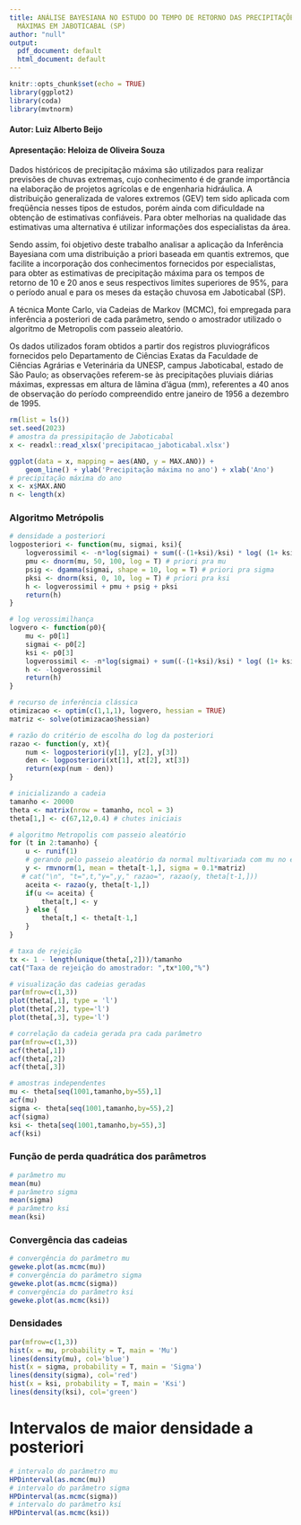 ```yaml
---
title: ANÁLISE BAYESIANA NO ESTUDO DO TEMPO DE RETORNO DAS PRECIPITAÇÕES PLUVIAIS
  MÁXIMAS EM JABOTICABAL (SP)
author: "null"
output:
  pdf_document: default
  html_document: default
---
```


```r
knitr::opts_chunk$set(echo = TRUE)
library(ggplot2)
library(coda)
library(mvtnorm)
```

#### Autor: Luiz Alberto Beijo
#### Apresentação: Heloiza de Oliveira Souza


Dados históricos de precipitação máxima são utilizados para realizar previsões de chuvas extremas, cujo conhecimento é de grande importância na elaboração de projetos agrícolas e de engenharia hidráulica. A distribuição generalizada de valores extremos (GEV) tem sido aplicada com freqüência nesses tipos de estudos, porém ainda com dificuldade na obtenção de estimativas confiáveis. Para obter melhorias na qualidade das estimativas uma alternativa é utilizar informações dos especialistas da área.

Sendo assim, foi objetivo deste trabalho analisar a aplicação da Inferência Bayesiana com uma distribuição a priori baseada em quantis extremos, que facilite a incorporação dos conhecimentos fornecidos por especialistas, para obter as estimativas de precipitação máxima para os tempos de retorno de 10 e 20 anos e seus respectivos limites superiores de 95%, para o período anual e para os meses da estação chuvosa em Jaboticabal (SP). 

A técnica Monte Carlo, via Cadeias de Markov (MCMC), foi empregada para inferência a posteriori de cada parâmetro, sendo o amostrador utilizado o algoritmo de Metropolis com passeio aleatório.

Os dados utilizados foram obtidos a partir dos registros pluviográficos fornecidos pelo Departamento de Ciências Exatas da Faculdade de Ciências Agrárias e Veterinária da UNESP, campus Jaboticabal, estado de São Paulo; as observações referem-se às precipitações pluviais diárias máximas, expressas em altura de lâmina d’água (mm), referentes a 40 anos de observação do período compreendido entre janeiro de 1956 a dezembro de 1995.


```r
rm(list = ls())
set.seed(2023)
# amostra da pressipitação de Jaboticabal
x <- readxl::read_xlsx('precipitacao_jaboticabal.xlsx')

ggplot(data = x, mapping = aes(ANO, y = MAX.ANO)) + 
    geom_line() + ylab('Precipitação máxima no ano') + xlab('Ano')
# precipitação máxima do ano
x <- x$MAX.ANO
n <- length(x)

```

### Algoritmo Metrópolis

```r

# densidade a posteriori
logposteriori <- function(mu, sigmai, ksi){
    logverossimil <- -n*log(sigmai) + sum((-(1+ksi)/ksi) * log( (1+ ksi*((x-mu)/sigmai)) )) +  sum(- (1+ ksi* ((x-mu)/sigmai))^(-1/ksi) )
    pmu <- dnorm(mu, 50, 100, log = T) # priori pra mu
    psig <- dgamma(sigmai, shape = 10, log = T) # priori pra sigma
    pksi <- dnorm(ksi, 0, 10, log = T) # priori pra ksi
    h <- logverossimil + pmu + psig + pksi
    return(h)
}

# log verossimilhança
logvero <- function(p0){
    mu <- p0[1]
    sigmai <- p0[2]
    ksi <- p0[3]
    logverossimil <- -n*log(sigmai) + sum((-(1+ksi)/ksi) * log( (1+ ksi*((x-mu)/sigmai)) )) +  sum(- (1+ ksi* ((x-mu)/sigmai))^(-1/ksi) )
    h <- -logverossimil
    return(h)
}

# recurso de inferência clássica
otimizacao <- optim(c(1,1,1), logvero, hessian = TRUE)
matriz <- solve(otimizacao$hessian)

# razão do critério de escolha do log da posteriori
razao <- function(y, xt){
    num <- logposteriori(y[1], y[2], y[3])
    den <- logposteriori(xt[1], xt[2], xt[3])
    return(exp(num - den))
}

# inicializando a cadeia
tamanho <- 20000
theta <- matrix(nrow = tamanho, ncol = 3)
theta[1,] <- c(67,12,0.4) # chutes iniciais

# algoritmo Metropolis com passeio aleatório
for (t in 2:tamanho) {
    u <- runif(1)
    # gerando pelo passeio aleatório da normal multivariada com mu no estado atual e sigma de 10% matriz de covariância
    y <- rmvnorm(1, mean = theta[t-1,], sigma = 0.1*matriz)
   # cat("\n", "t=",t,"y=",y," razao=", razao(y, theta[t-1,]))
    aceita <- razao(y, theta[t-1,])
    if(u <= aceita) {
        theta[t,] <- y
    } else {
        theta[t,] <- theta[t-1,]
    }
}

# taxa de rejeição
tx <- 1 - length(unique(theta[,2]))/tamanho
cat("Taxa de rejeição do amostrador: ",tx*100,"%")

# visualização das cadeias geradas
par(mfrow=c(1,3))
plot(theta[,1], type = 'l')
plot(theta[,2], type='l')
plot(theta[,3], type='l')

# correlação da cadeia gerada pra cada parâmetro
par(mfrow=c(1,3))
acf(theta[,1])
acf(theta[,2])
acf(theta[,3])

# amostras independentes
mu <- theta[seq(1001,tamanho,by=55),1]
acf(mu)
sigma <- theta[seq(1001,tamanho,by=55),2]
acf(sigma)
ksi <- theta[seq(1001,tamanho,by=55),3]
acf(ksi)

```

### Função de perda quadrática dos parâmetros

```r
# parâmetro mu
mean(mu)
# parâmetro sigma
mean(sigma)
# parâmetro ksi
mean(ksi)

```


### Convergência das cadeias

```r

# convergência do parâmetro mu
geweke.plot(as.mcmc(mu))
# convergência do parâmetro sigma
geweke.plot(as.mcmc(sigma))
# convergência do parâmetro ksi
geweke.plot(as.mcmc(ksi))

```


### Densidades

```r

par(mfrow=c(1,3))
hist(x = mu, probability = T, main = 'Mu')
lines(density(mu), col='blue')
hist(x = sigma, probability = T, main = 'Sigma')
lines(density(sigma), col='red')
hist(x = ksi, probability = T, main = 'Ksi')
lines(density(ksi), col='green')

```


# Intervalos de maior densidade a posteriori

```r
# intervalo do parâmetro mu
HPDinterval(as.mcmc(mu))
# intervalo do parâmetro sigma
HPDinterval(as.mcmc(sigma))
# intervalo do parâmetro ksi
HPDinterval(as.mcmc(ksi))

```

